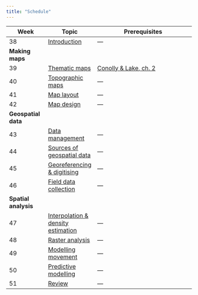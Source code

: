 ```yaml
---
title: "Schedule"
---
```


| Week | Topic | Prerequisites |
|------|-------|---------------|
| 38   | [Introduction](introduction.qmd) | --- |
| **Making maps**              |
| 39   | [Thematic maps](theme_maps.qmd) | [Conolly & Lake, ch. 2](https://www.cambridge.org/core/books/geographical-information-systems-in-archaeology/first-principles/ED29DE737206B64937F9E639C5364EB6) |
| 40   | [Topographic maps](terrain_maps.qmd) | --- |
| 41   | [Map layout](layout.qmd) | --- |
| 42   | [Map design](design.qmd) | --- |
| **Geospatial data**          |
| 43   | [Data management](data_management.qmd) | --- |
| 44   | [Sources of geospatial data](data_sources.qmd) | --- |
| 45   | [Georeferencing & digitising](digitising.qmd) | --- |
| 46   | [Field data collection](field_data.qmd) | --- |
| **Spatial analysis**         |
| 47   | [Interpolation & density estimation](interpolation.qmd) | --- |
| 48   | [Raster analysis](raster_analysis.qmd) | --- |
| 49   | [Modelling movement](movement_models.qmd) | --- |
| 50   | [Predictive modelling](predictive_models.qmd) | --- |
| 51   | [Review](review.qmd) | --- |
